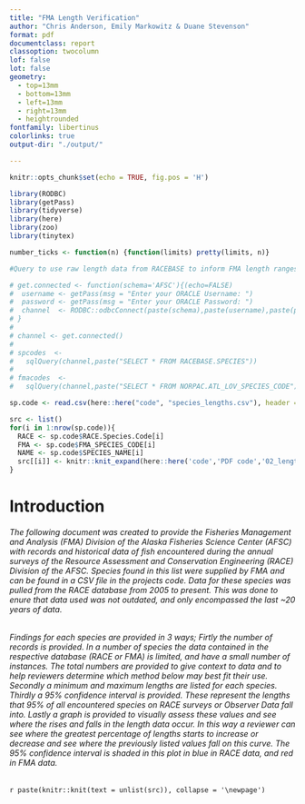 ```yaml
---
title: "FMA Length Verification"
author: "Chris Anderson, Emily Markowitz & Duane Stevenson"
format: pdf
documentclass: report
classoption: twocolumn
lof: false
lot: false
geometry:
  - top=13mm
  - bottom=13mm
  - left=13mm
  - right=13mm
  - heightrounded
fontfamily: libertinus
colorlinks: true
output-dir: "./output/"

---
```


```r
knitr::opts_chunk$set(echo = TRUE, fig.pos = 'H')

library(RODBC)
library(getPass)
library(tidyverse)
library(here)
library(zoo)
library(tinytex)

number_ticks <- function(n) {function(limits) pretty(limits, n)}
```

```r
#Query to use raw length data from RACEBASE to inform FMA length ranges

# get.connected <- function(schema='AFSC'){(echo=FALSE)
#  username <- getPass(msg = "Enter your ORACLE Username: ")
#  password <- getPass(msg = "Enter your ORACLE Password: ")
#  channel  <- RODBC::odbcConnect(paste(schema),paste(username),paste(password), believeNRows=FALSE)
# }
# 
# channel <- get.connected()
# 
# spcodes  <-
#   sqlQuery(channel,paste("SELECT * FROM RACEBASE.SPECIES"))
# 
# fmacodes  <-
#   sqlQuery(channel,paste("SELECT * FROM NORPAC.ATL_LOV_SPECIES_CODE"))

sp.code <- read.csv(here::here("code", "species_lengths.csv"), header = TRUE)
```

```r
src <- list()
for(i in 1:nrow(sp.code)){
  RACE <- sp.code$RACE.Species.Code[i]
  FMA <- sp.code$FMA_SPECIES_CODE[i]
  NAME <- sp.code$SPECIES_NAME[i]
  src[[i]] <- knitr::knit_expand(here::here('code','PDF code','02_lengths-template.qmd'))
}
```

\onecolumn

# Introduction
###### The following document was created to provide the Fisheries Management and Analysis (FMA) Division of the Alaska Fisheries Science Center (AFSC) with records and historical data of fish encountered during the annual surveys of the Resource Assessment and Conservation Engineering (RACE) Division of the AFSC. Species found in this list were supplied by FMA and can be found in a CSV file in the projects code. Data for these species was pulled from the RACE database from 2005 to present. This was done to enure that data used was not outdated, and only encompassed the last ~20 years of data.


###### Findings for each species are provided in 3 ways; Firtly the number of records is provided. In a number of species the data contained in the respective database (RACE or FMA) is limited, and have a small number of instances. The total numbers are provided to give context to data and to help reviewers determine which method below may best fit their use. Secondly a minimum and maximum lengths are listed for each species. Thirdly a 95% confidence interval is provided. These represent the lengths that 95% of all encountered species on RACE surveys or Observer Data fall into.  Lastly a graph is provided to visually assess these values and see where the rises and falls in the length data occur. In this way a reviewer can see where the greatest percentage of lengths starts to increase or decrease and see where the previously listed values fall on this curve. The 95% confidence interval is shaded in this plot in blue in RACE data, and red in FMA data.

\newpage

```{=tex}
\pagebreak
```

\twocolumn

`r paste(knitr::knit(text = unlist(src)), collapse = '\newpage')`